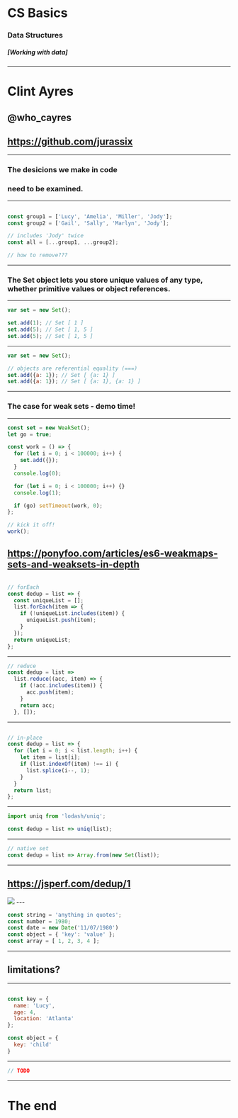 

# CS Basics
### Data Structures
##### [Working with data]
---
# Clint Ayres
## @who_cayres
## https://github.com/jurassix
---
### The desicions we make in code
### need to be examined.
---

```javascript

const group1 = ['Lucy', 'Amelia', 'Miller', 'Jody'];
const group2 = ['Gail', 'Sally', 'Marlyn', 'Jody'];

// includes 'Jody' twice
const all = [...group1, ...group2];

// how to remove???

```
---
### The Set object lets you store unique values of any type, whether primitive values or object references.
---
```javascript
var set = new Set();

set.add(1); // Set [ 1 ]
set.add(5); // Set [ 1, 5 ]
set.add(5); // Set [ 1, 5 ]
```
---
```javascript
var set = new Set();

// objects are referential equality (===)
set.add({a: 1}); // Set [ {a: 1} ]
set.add({a: 1}); // Set [ {a: 1}, {a: 1} ]
```
---
### The case for weak sets - demo time!
---
```javascript
const set = new WeakSet();
let go = true;

const work = () => {
  for (let i = 0; i < 100000; i++) {
    set.add({});
  }
  console.log(0);

  for (let i = 0; i < 100000; i++) {}
  console.log(1);

  if (go) setTimeout(work, 0);
};

// kick it off!
work();
```
https://ponyfoo.com/articles/es6-weakmaps-sets-and-weaksets-in-depth
---

```javascript

// forEach
const dedup = list => {
  const uniqueList = [];
  list.forEach(item => {
    if (!uniqueList.includes(item)) {
      uniqueList.push(item);
    }
  });
  return uniqueList;
};

```
---

```javascript
// reduce
const dedup = list =>
  list.reduce((acc, item) => {
    if (!acc.includes(item)) {
      acc.push(item);
    }
    return acc;
  }, []);

```
---

```javascript

// in-place
const dedup = list => {
  for (let i = 0; i < list.length; i++) {
    let item = list[i];
    if (list.indexOf(item) !== i) {
      list.splice(i--, 1);
    }
  }
  return list;
};

```
---

```javascript
import uniq from 'lodash/uniq';

const dedup = list => uniq(list);

```
---

```javascript
// native set
const dedup = list => Array.from(new Set(list));

```
---
https://jsperf.com/dedup/1
---
<Image src="./images/dedup_results.png" size="contain"/>
---

```jsx
const string = 'anything in quotes';
const number = 1980;
const date = new Date('11/07/1980')
const object = { 'key': 'value' };
const array = [ 1, 2, 3, 4 ];
```
---
## limitations?
---

```javascript

const key = { 
  name: 'Lucy', 
  age: 4, 
  location: 'Atlanta'
};

const object = { 
  key: 'child' 
}

```
---

```javascript
// TODO
```
---
# The end